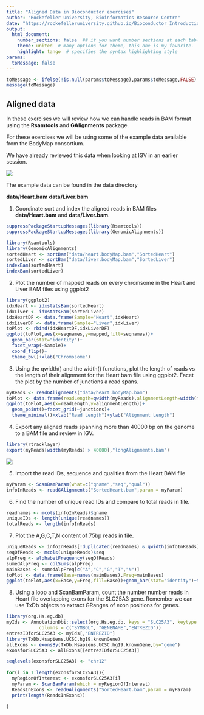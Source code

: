 ```yaml
---
title: "Aligned Data in Bioconductor exercises"
author: "Rockefeller University, Bioinformatics Resource Centre"
date: "https://rockefelleruniversity.github.io/Bioconductor_Introduction/"
output: 
  html_document:
    number_sections: false  ## if you want number sections at each table header
    theme: united  # many options for theme, this one is my favorite.
    highlight: tango  # specifies the syntax highlighting style
params:
  toMessage: false    
---
```


```r
toMessage <- ifelse(!is.null(params$toMessage),params$toMessage,FALSE)
message(toMessage)
```


## Aligned data

In these exercises we will review how we can handle reads in BAM format using the **Rsamtools** and **GAlignments** package.

For these exercises we will be using some of the example data available from the BodyMap consortium. 

We have already reviewed this data when looking at IGV in an earlier session.

![](imgs/IGV_SplicingExample.png)

The example data can be found in the data directory 

**data/Heart.bam**
**data/Liver.bam**


1. Coordinate sort and index the aligned reads in BAM files **data/Heart.bam** and **data/Liver.bam**.

```r
suppressPackageStartupMessages(library(Rsamtools))
suppressPackageStartupMessages(library(GenomicAlignments))
```


```r
library(Rsamtools)
library(GenomicAlignments)
sortedHeart <- sortBam("data/heart.bodyMap.bam","SortedHeart")
sortedLiver <- sortBam("data/liver.bodyMap.bam","SortedLiver")
indexBam(sortedHeart)
indexBam(sortedLiver)
```

2. Plot the number of mapped reads on every chromsome in the Heart and Liver BAM files using ggplot2

```r
library(ggplot2)
idxHeart <- idxstatsBam(sortedHeart)
idxLiver <- idxstatsBam(sortedLiver)
idxHeartDF <- data.frame(Sample="Heart",idxHeart)
idxLiverDF <- data.frame(Sample="Liver",idxLiver)
toPlot <- rbind(idxHeartDF,idxLiverDF)
ggplot(toPlot,aes(x=seqnames,y=mapped,fill=seqnames))+
  geom_bar(stat="identity")+
  facet_wrap(~Sample)+
  coord_flip()+
  theme_bw()+xlab("Chromosome")
```

3. Using the qwidth() and the width() functions, plot the length of reads vs the length of their alignment for the Heart bam file using ggplot2. Facet the plot by the number of junctions a read spans.


```r
myReads <- readGAlignments("data/heart.bodyMap.bam")
toPlot <- data.frame(readLength=qwidth(myReads),alignmentLength=width(myReads),junctions=factor(njunc(myReads)))
ggplot(toPlot,aes(x=readLength,y=alignmentLength))+
  geom_point()+facet_grid(~junctions)+
  theme_minimal()+xlab("Read Length")+ylab("Alignment Length")
```

4. Export any aligned reads spanning more than 40000 bp on the genome to a BAM file and review in IGV.


```r
library(rtracklayer)
export(myReads[width(myReads) > 40000],"longAlignments.bam")

```

![](imgs/longSplice.png)

5. Import the read IDs, sequence and qualities from the Heart BAM file

```r
myParam <- ScanBamParam(what=c("qname","seq","qual"))
infoInReads <- readGAlignments("SortedHeart.bam",param = myParam)
```

6. Find the number of unique read IDs and compare to total reads in file.

```r
readnames <- mcols(infoInReads)$qname
uniqueIDs <- length(unique(readnames))
totalReads <- length(infoInReads)
```


7. Plot the A,G,C,T,N content of 75bp reads in file. 


```r
uniqueReads <- infoInReads[!duplicated(readnames) & qwidth(infoInReads) == 75]
seqOfReads <- mcols(uniqueReads)$seq
alpFreq <- alphabetFrequency(seqOfReads)
sumedAlpFreq <- colSums(alpFreq)
mainBases <- sumedAlpFreq[c("A","C","G","T","N")]
toPlot <- data.frame(Base=names(mainBases),Freq=mainBases)
ggplot(toPlot,aes(x=Base,y=Freq,fill=Base))+geom_bar(stat="identity")+theme_bw()
```

8. Using a loop and ScanBamParam, count the number number reads in Heart file overlapping exons for the SLC25A3 gene. Remember we can use TxDb objects to extract GRanges of exon positions for genes.

```r
library(org.Hs.eg.db)
myIds <- AnnotationDbi::select(org.Hs.eg.db, keys = "SLC25A3", keytype = "SYMBOL", 
            columns = c("SYMBOL", "GENENAME","ENTREZID"))
entrezIDforSLC25A3 <- myIds[,"ENTREZID"]
library(TxDb.Hsapiens.UCSC.hg19.knownGene)
allExons <- exonsBy(TxDb.Hsapiens.UCSC.hg19.knownGene,by="gene")
exonsforSLC25A3 <- allExons[[entrezIDforSLC25A3]]

seqlevels(exonsforSLC25A3) <- "chr12"
  
for(i in 1:length(exonsforSLC25A3)){
  myRegionOfInterest <- exonsforSLC25A3[i]
  myParam <- ScanBamParam(which = myRegionOfInterest)
  ReadsInExons <- readGAlignments("SortedHeart.bam",param = myParam)
  print(length(ReadsInExons))
  
}

```

